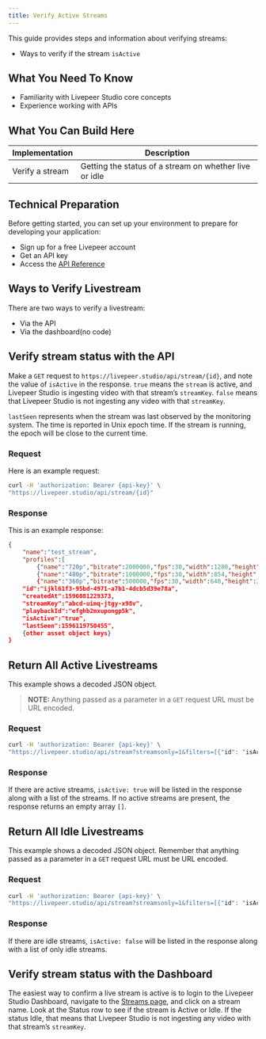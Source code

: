 ```yaml
---
title: Verify Active Streams
---
```


This guide provides steps and information about verifying streams:

- Ways to verify if the stream `isActive`

## What You Need To Know

- Familiarity with Livepeer Studio core concepts
- Experience working with APIs

## What You Can Build Here

| Implementation                           | Description                                             |
| ---------------------------------------- | ------------------------------------------------------- |
| Verify a stream  |Getting the status of a stream on whether live or idle |



## Technical Preparation

Before getting started, you can set up your environment to prepare for developing your application:

- Sign up for a free Livepeer account
- Get an API key
- Access the [API Reference](/../references/stream)

## Ways to Verify Livestream

There are two ways to verify a livestream:

- Via the API
- Via the dashboard(no code)



## Verify stream status with the API

Make a `GET` request to `https://livepeer.studio/api/stream/{id}`, and note the
value of `isActive` in the response. `true` means the `stream` is active, and
Livepeer Studio is ingesting video with that stream’s `streamKey`. `false` means
that Livepeer Studio is not ingesting any video with that `streamKey`.

`lastSeen` represents when the stream was last observed by the monitoring
system. The time is reported in Unix epoch time. If the stream is running, the
epoch will be close to the current time.

### Request

Here is an example request:

```bash
curl -H 'authorization: Bearer {api-key}' \
"https://livepeer.studio/api/stream/{id}"
```

### Response

This is an example response:

```json
{
    "name":"test_stream",
    "profiles":[
        {"name":"720p","bitrate":2000000,"fps":30,"width":1280,"height":720},
        {"name":"480p","bitrate":1000000,"fps":30,"width":854,"height":480}],
        {"name":"360p","bitrate":500000,"fps":30,"width":640,"height":360}],
    "id":"ijkl61f3-95bd-4971-a7b1-4dcb5d39e78a",
    "createdAt":1596081229373,
    "streamKey":"abcd-uimq-jtgy-x98v",
    "playbackId":"efghb2mxupongp5k",
    "isActive":"true",
    "lastSeen":1596119750455",
    {other asset object keys}
}
```

## Return All Active Livestreams

This example shows a decoded JSON object.
 > **NOTE:** Anything passed as
a parameter in a `GET` request URL must be URL encoded.

### Request

```bash
curl -H 'authorization: Bearer {api-key}' \
"https://livepeer.studio/api/stream?streamsonly=1&filters=[{"id": "isActive", "value": true}]"
```

### Response 

If there are active streams, `isActive: true` will be listed in the response along with a list of the streams. If no active streams are present, the response returns an empty array `[]`.

## Return All Idle Livestreams

This example shows a decoded JSON object. Remember that anything passed as a
parameter in a `GET` request URL must be URL encoded.

### Request

```bash
curl -H 'authorization: Bearer {api-key}' \
"https://livepeer.studio/api/stream?streamsonly=1&filters=[{"id": "isActive", "value": false}]"
```

### Response 

If there are idle streams, `isActive: false` will be listed in the response along with a list of only idle streams.

## Verify stream status with the Dashboard

The easiest way to confirm a live stream is active is to login to the
Livepeer Studio Dashboard, navigate to the
[Streams page](https://livepeer.studio/dashboard/streams), and
click on a stream name. Look at the Status row to see if the stream is Active or
Idle. If the status Idle, that means that Livepeer Studio is not ingesting any
video with that stream’s `streamKey`.